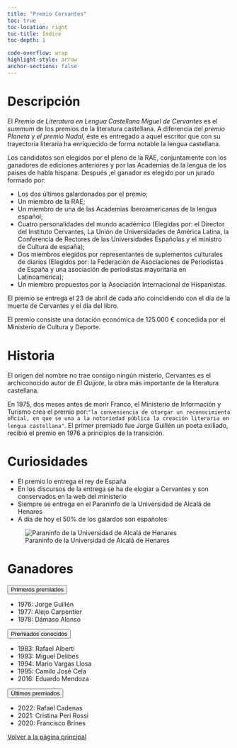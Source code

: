 ```yaml
---
title: "Premio Cervantes"
toc: true
toc-location: right
toc-title: Índice
toc-depth: 1

code-overflow: wrap
highlight-style: arrow
anchor-sections: false
---
```


# Descripción

El *Premio de Literatura en Lengua Castellana Miguel de Cervantes* es el *summum* de los premios de la literatura castellana. A diferencia del *premio Planeta* y *el premio Nadal*, éste es entregado a aquel escritor que con su trayectoria literaria ha enriquecido de forma notable la lengua castellana.

Los candidatos son elegidos por el pleno de la RAE, conjuntamente con los ganadores de ediciones anteriores y por las Academias de la lengua de los países de habla hispana. Después ,el ganador es elegido por un jurado formado por:

- Los dos últimos galardonados por el premio;
- Un miembro de la RAE;
- Un miembro de una de las Academias Iberoamericanas de la lengua español;
- Cuatro personalidades del mundo académico (Elegidas por: el Director del Instituto Cervantes, La Unión de Universidades de América Latina, la Conferencia de Rectores de las Universidades Españolas y el ministro de Cultura de españa);
- Dos miembros elegidos por representantes de suplementos culturales de diarios (Elegidos por: la Federación de Asociaciones de Periodistas de España y una asociación de periodistas mayoritaria en Latinoamérica);
- Un miembro propuestos por la Asociación Internacional de Hispanistas.

El premio se entrega el 23 de abril de cada año coincidiendo con el día de la muerte de Cervantes y el día del libro. 

El premio consiste una dotación económica de 125.000 € concedida por el Ministerio de Cultura y Deporte.


# Historia 

El origen del nombre no trae consigo ningún misterio, Cervantes es el archiconocido autor de *El Quijote*, la obra más importante de la literatura castellana.

En 1975, dos meses antes de morir Franco, el Ministerio de Información y Turismo crea el premio por:`"la conveniencia de otorgar un reconocimiento oﬁcial, en que se una a la notoriedad pública la creación literaria en lengua castellana"`. El primer premiado fue Jorge Guillén un poeta exiliado, recibió el premio en 1976 a principios de la transición.

# Curiosidades

- El premio lo entrega el rey de España
- En los discursos de la entrega se ha de elogiar a Cervantes y son conservados en la web del ministerio
- Siempre se entrega en el Paraninfo de la Universidad de Alcalá de Henares
- A día de hoy el 50% de los galardos son españoles

![Paraninfo de la Universidad de Alcalá de Henares](../img/pan.jpg)


# Ganadores

<div class="accordion" id="accordionExample">
<div class="accordion-item">
<p class="accordion-header" id="headingThree">
<button class="accordion-button collapsed" type="button" data-bs-toggle="collapse" data-bs-target="#collapseThree" aria-expanded="false" aria-controls="collapseThree">
Primeros premiados</button>
</p>
<div id="collapseThree" class="accordion-collapse collapse" aria-labelledby="headingThree" data-bs-parent="#accordionExample">
<div class="accordion-body">
- 1976: Jorge Guillén
- 1977: Alejo Carpentier
- 1978: Dámaso Alonso
</div>
</div>
</div>
<div class="accordion-item">
<p class="accordion-header" id="headingTwo">
<button class="accordion-button collapsed" type="button" data-bs-toggle="collapse" data-bs-target="#collapseTwo" aria-expanded="false" aria-controls="collapseTwo">
Premiados conocidos
</button>
</p>
<div id="collapseTwo" class="accordion-collapse collapse" aria-labelledby="headingTwo" data-bs-parent="#accordionExample">
<div class="accordion-body">
- 1983: Rafael Alberti
- 1993: Miguel Delibes 
- 1994: Mario Vargas Llosa
- 1995: Camilo José Cela
- 2016: Eduardo Mendoza

</div>
</div>
</div>
<div class="accordion-item">
<p class="accordion-header" id="headingFive">
<button class="accordion-button collapsed" type="button" data-bs-toggle="collapse" data-bs-target="#collapseFive" aria-expanded="false" aria-controls="collapseFive">
Últimos premiados</button>
</p>
<div id="collapseFive" class="accordion-collapse collapse" aria-labelledby="headingFive" data-bs-parent="#accordionExample">
<div class="accordion-body">
- 2022: Rafael Cadenas
- 2021: Cristina Peri Rossi
- 2020: Francisco Brines

</div>
</div>
</div>
</div>

<a role="button" class="btn btn-primary nolink"  href="../index.html"> Volver a la página principal</a>